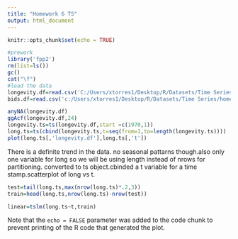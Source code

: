 ---
title: "Homework 6 TS"
output: html_document
---

```{r setup, include=FALSE}
knitr::opts_chunk$set(echo = TRUE)

#prework 
library('fpp2') 
rm(list=ls())  
gc()  
cat("\f")  
#load the data
longevity.df=read.csv('C:/Users/xtorres1/Desktop/R/Datasets/Time Series/homework data sets/Longevity.csv')
bids.df=read.csv('c:/Users/xtorres1/Desktop/R/Datasets/Time Series/homework data sets/bids.csv')
```


```{r basic ETL processes }
anyNA(longevity.df)
ggAcf(longevity.df,24)
longevity.ts=ts(longevity.df,start =c(1970,1))
long.ts=ts(cbind(longevity.ts,t=seq(from=1,to=length(longevity.ts))))
plot(long.ts[,'longevity.df'],long.ts[,'t'])
```
There is a definite trend in the data. no seasonal pattarns though.also only one variable for long so we will be using length instead of nrows for partitioning. converted to ts object.cbinded a t variable for a time stamp.scatterplot of long vs t.


```{r partitioning}
test=tail(long.ts,max(nrow(long.ts)*.2,3))
train=head(long.ts,nrow(long.ts)-nrow(test))
```

```{r Modeling, echo=FALSE}
linear=tslm(long.ts~t,train)
```

Note that the `echo = FALSE` parameter was added to the code chunk to prevent printing of the R code that generated the plot.
